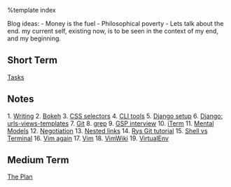 %template index


Blog ideas:
- Money is the fuel
- Philosophical poverty
- Lets talk about the end. my current self, existing now, is to be seen in the context of my end, and my beginning.

== Short Term ==
[[Tasks]]

== Notes ==
1. [[Writing]]
2. [[Bokeh]]
3. [[CSS selectors]]
4. [[CLI tools]]
5. [[Django setup]] 
6. [[Django: urls-views-templates]]
7. [[Git]]
8. [[grep]]
9. [[GSP interview]]
10. [[iTerm]]
11. [[Mental Models]]
12. [[Negotiation]]
13. [[Nested links]]
14. [[Rys Git tutorial]]
15. [[Shell vs Terminal]]
16. [[Vim again]]
17. [[Vim]]
18. [[VimWiki]] 
19. [[VirtualEnv]]

== Medium Term ==
[[Todo|The Plan]]
